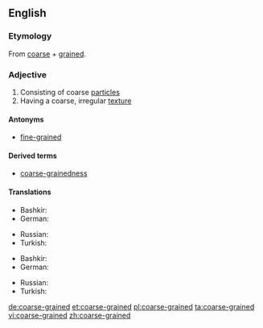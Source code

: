 ==English==

===Etymology===
From [[coarse]] + [[grained]].

===Adjective===
{{en-adj}}

# Consisting of coarse [[particle]]s
# Having a coarse, irregular [[texture]]

====Antonyms====
* [[fine-grained]]

====Derived terms====
* [[coarse-grainedness]]

====Translations====
{{trans-top|Consisting of coarse particles}}
* Bashkir: {{t|ba|эре|sc=Cyrl}}
* German: {{t+|de|grobkörnig}}
{{trans-mid}}
* Russian: {{t+|ru|кру́пный}}
* Turkish: {{l|tr|iri}} {{t+|tr|taneli}}
{{trans-bottom}}

{{trans-top|Having a coarse, irregular texture}}
* Bashkir: {{t|ba|эре|sc=Cyrl}}
* German: {{t+|de|grobkörnig}}
{{trans-mid}}
* Russian: {{t+|ru|гру́бый}}
* Turkish: {{l|tr|iri}} {{t+|tr|taneli}}
{{trans-bottom}}

[[de:coarse-grained]]
[[et:coarse-grained]]
[[pl:coarse-grained]]
[[ta:coarse-grained]]
[[vi:coarse-grained]]
[[zh:coarse-grained]]